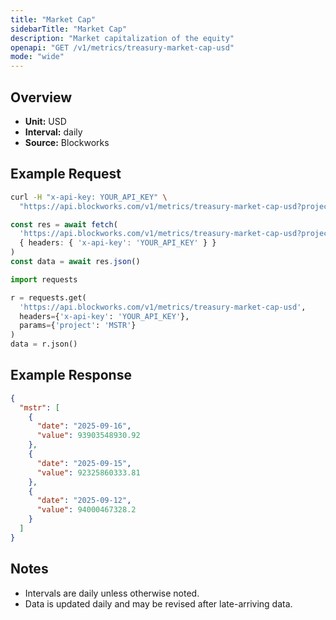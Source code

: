 ```yaml
---
title: "Market Cap"
sidebarTitle: "Market Cap"
description: "Market capitalization of the equity"
openapi: "GET /v1/metrics/treasury-market-cap-usd"
mode: "wide"
---
```


## Overview

- **Unit:** USD
- **Interval:** daily
- **Source:** Blockworks

## Example Request

<CodeGroup>

```bash cURL
curl -H "x-api-key: YOUR_API_KEY" \
  "https://api.blockworks.com/v1/metrics/treasury-market-cap-usd?project=MSTR"
```

```typescript TypeScript
const res = await fetch(
  'https://api.blockworks.com/v1/metrics/treasury-market-cap-usd?project=MSTR',
  { headers: { 'x-api-key': 'YOUR_API_KEY' } }
)
const data = await res.json()
```

```python Python
import requests

r = requests.get(
  'https://api.blockworks.com/v1/metrics/treasury-market-cap-usd',
  headers={'x-api-key': 'YOUR_API_KEY'},
  params={'project': 'MSTR'}
)
data = r.json()
```

</CodeGroup>

## Example Response

```json
{
  "mstr": [
    {
      "date": "2025-09-16",
      "value": 93903548930.92
    },
    {
      "date": "2025-09-15",
      "value": 92325860333.81
    },
    {
      "date": "2025-09-12",
      "value": 94000467328.2
    }
  ]
}
```

## Notes
- Intervals are daily unless otherwise noted.
- Data is updated daily and may be revised after late-arriving data.